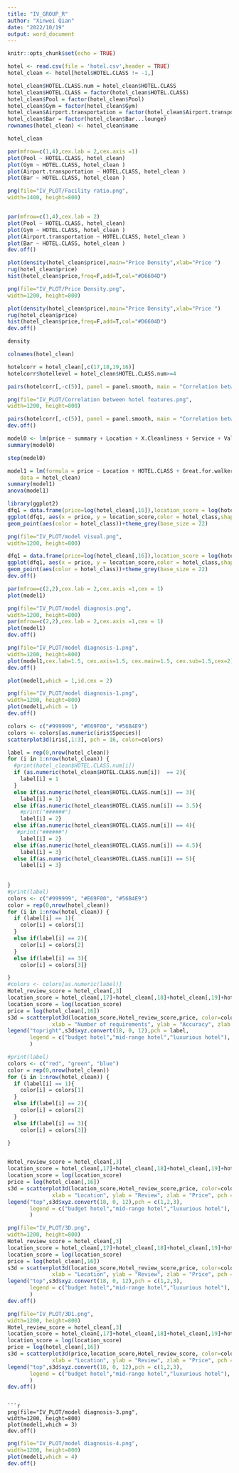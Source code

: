 ```yaml
---
title: "IV_GROUP_R"
author: "Xinwei Qian"
date: "2022/10/19"
output: word_document
---
```


```r
knitr::opts_chunk$set(echo = TRUE)
```


```r
hotel <- read.csv(file = 'hotel.csv',header = TRUE)
hotel_clean <- hotel[hotel$HOTEL.CLASS != -1,]
```


```r
hotel_clean$HOTEL.CLASS.num = hotel_clean$HOTEL.CLASS
hotel_clean$HOTEL.CLASS = factor(hotel_clean$HOTEL.CLASS)
hotel_clean$Pool = factor(hotel_clean$Pool)
hotel_clean$Gym = factor(hotel_clean$Gym)
hotel_clean$Airport.transportation = factor(hotel_clean$Airport.transportation)
hotel_clean$Bar = factor(hotel_clean$Bar...lounge)
rownames(hotel_clean) <- hotel_clean$name
```


```r
hotel_clean
```


```r
par(mfrow=c(1,4),cex.lab = 2,cex.axis =1) 
plot(Pool ~ HOTEL.CLASS, hotel_clean)
plot(Gym ~ HOTEL.CLASS, hotel_clean )
plot(Airport.transportation ~ HOTEL.CLASS, hotel_clean )
plot(Bar ~ HOTEL.CLASS, hotel_clean )
```

```r
png(file="IV_PLOT/Facility ratio.png",
width=1400, height=800)


par(mfrow=c(1,4),cex.lab = 2) 
plot(Pool ~ HOTEL.CLASS, hotel_clean)
plot(Gym ~ HOTEL.CLASS, hotel_clean )
plot(Airport.transportation ~ HOTEL.CLASS, hotel_clean )
plot(Bar ~ HOTEL.CLASS, hotel_clean )
dev.off()
```
```r
plot(density(hotel_clean$price),main="Price Density",xlab="Price ")
rug(hotel_clean$price)
hist(hotel_clean$price,freq=F,add=T,col="#D6604D")
```
```r
png(file="IV_PLOT/Price Density.png",
width=1200, height=800)

plot(density(hotel_clean$price),main="Price Density",xlab="Price ")
rug(hotel_clean$price)
hist(hotel_clean$price,freq=F,add=T,col="#D6604D")
dev.off()
```


```r
density
```

```r
colnames(hotel_clean)
```

```r
hotelcorr = hotel_clean[,c(17,18,19,16)]
hotelcorr$hotellevel = hotel_clean$HOTEL.CLASS.num>=4
```

```r
pairs(hotelcorr[,-c(5)], panel = panel.smooth, main = "Correlation between hotel features", col = hotel_clean$HOTEL.CLASS.num)
```
```r
png(file="IV_PLOT/Correlation between hotel features.png",
width=1200, height=800)

pairs(hotelcorr[,-c(5)], panel = panel.smooth, main = "Correlation between hotel features", col = hotel_clean$HOTEL.CLASS.num)
dev.off()
```


```r
model0 <- lm(price ~ summary + Location + X.Cleanliness + Service + Value + Pool + Bar +Airport.transportation+Gym+HOTEL.CLASS+Great.for.walkers+Nearby.restaurants+Attractions,data =  hotel_clean)
summary(model0)
```
```r
step(model0)
```
```r
model1 = lm(formula = price ~ Location + HOTEL.CLASS + Great.for.walkers, 
    data = hotel_clean)
summary(model1)
anova(model1)
```
```r
library(ggplot2)
dfq1 = data.frame(price=log(hotel_clean[,16]),location_score = log(hotel_clean[,17]+hotel_clean[,18]+hotel_clean[,19]+hotel_clean[,4]*5),hotel_class = factor(hotel_clean[,12]))
ggplot(dfq1, aes(x = price, y = location_score,color = hotel_class,shape=hotel_class,size = 2)) + 
geom_point(aes(color = hotel_class))+theme_grey(base_size = 22)
```
```r
png(file="IV_PLOT/model visual.png",
width=1200, height=800)

dfq1 = data.frame(price=log(hotel_clean[,16]),location_score = log(hotel_clean[,17]+hotel_clean[,18]+hotel_clean[,19]+hotel_clean[,4]*20),hotel_class = factor(hotel_clean[,12]))
ggplot(dfq1, aes(x = price, y = location_score,color = hotel_class,shape=hotel_class,size = 2)) + 
geom_point(aes(color = hotel_class))+theme_grey(base_size = 22)
dev.off()
```


```r
par(mfrow=c(2,2),cex.lab = 2,cex.axis =1,cex = 1) 
plot(model1)

```


```r
png(file="IV_PLOT/model diagnosis.png",
width=1200, height=800)
par(mfrow=c(2,2),cex.lab = 2,cex.axis =1,cex = 1) 
plot(model1)
dev.off()

```

```r
png(file="IV_PLOT/model diagnosis-1.png",
width=1200, height=800)
plot(model1,cex.lab=1.5, cex.axis=1.5, cex.main=1.5, cex.sub=1.5,cex=2)
dev.off()
```

```r

plot(model1,which = 1,id.cex = 2)
```
```r
png(file="IV_PLOT/model diagnosis-1.png",
width=1200, height=800)
plot(model1,which = 1)
dev.off()
```

```r
colors <- c("#999999", "#E69F00", "#56B4E9")
colors <- colors[as.numeric(iris$Species)]
scatterplot3d(iris[,1:3], pch = 16, color=colors)
```


```r
label = rep(0,nrow(hotel_clean))
for (i in 1:nrow(hotel_clean)) {
  #print(hotel_clean$HOTEL.CLASS.num[i])
  if (as.numeric(hotel_clean$HOTEL.CLASS.num[i])  == 2){
    label[i] = 1
  }
  else if(as.numeric(hotel_clean$HOTEL.CLASS.num[i]) == 3){
    label[i] = 1}
  else if(as.numeric(hotel_clean$HOTEL.CLASS.num[i]) == 3.5){
    #print("######")
    label[i] = 2}
  else if(as.numeric(hotel_clean$HOTEL.CLASS.num[i]) == 4){
   #print("######")
    label[i] = 2}
  else if(as.numeric(hotel_clean$HOTEL.CLASS.num[i]) == 4.5){
    label[i] = 3}
  else if(as.numeric(hotel_clean$HOTEL.CLASS.num[i]) == 5){
    label[i] = 3}
  
  
}
#print(label)
colors <- c("#999999", "#E69F00", "#56B4E9")
color = rep(0,nrow(hotel_clean))
for (i in 1:nrow(hotel_clean)) {
  if (label[i] == 1){
    color[i] = colors[1]
  }
  else if(label[i] == 2){
    color[i] = colors[2]
  }
  else if(label[i] == 3){
    color[i] = colors[3]}

}
#colors <- colors[as.numeric(label)]
Hotel_review_score = hotel_clean[,3]
location_score = hotel_clean[,17]+hotel_clean[,18]+hotel_clean[,19]+hotel_clean[,4]*10
location_score = log(location_score)
price = log(hotel_clean[,16])
s3d = scatterplot3d(location_score,Hotel_review_score,price, color=color,main = "3D Plot - Requirements, Accuracy & Time",
              xlab = "Number of requirements", ylab = "Accuracy", zlab = "Time", pch = label, angle = 45)
legend("topright",s3d$xyz.convert(18, 0, 12),pch = label,
       legend = c("budget hotel","mid-range hotel","luxurious hotel"), cex = 1.1,yjust=0
       )
```
```r
#print(label)
colors <- c("red", "green", "blue")
color = rep(0,nrow(hotel_clean))
for (i in 1:nrow(hotel_clean)) {
  if (label[i] == 1){
    color[i] = colors[1]
  }
  else if(label[i] == 2){
    color[i] = colors[2]
  }
  else if(label[i] == 3){
    color[i] = colors[3]}

}


Hotel_review_score = hotel_clean[,3]
location_score = hotel_clean[,17]+hotel_clean[,18]+hotel_clean[,19]+hotel_clean[,4]*10
location_score = log(location_score)
price = log(hotel_clean[,16])
s3d = scatterplot3d(location_score,Hotel_review_score,price, color=color,
              xlab = "Location", ylab = "Review", zlab = "Price", pch = label, angle = 45,type="h")
legend("top",s3d$xyz.convert(18, 0, 12),pch = c(1,2,3), 
       legend = c("budget hotel","mid-range hotel","luxurious hotel"), cex = 1.1,yjust=0
       )
```

```r
png(file="IV_PLOT/3D.png",
width=1200, height=800)
Hotel_review_score = hotel_clean[,3]
location_score = hotel_clean[,17]+hotel_clean[,18]+hotel_clean[,19]+hotel_clean[,4]*10
location_score = log(location_score)
price = log(hotel_clean[,16])
s3d = scatterplot3d(location_score,Hotel_review_score,price, color=color,
              xlab = "Location", ylab = "Review", zlab = "Price", pch = label, angle = 45,type="h",cex.symbols=2,cex.lab =2)
legend("top",s3d$xyz.convert(18, 0, 12),pch = c(1,2,3), 
       legend = c("budget hotel","mid-range hotel","luxurious hotel"), cex = 1.1,yjust=0
       )
dev.off()
```

```r
png(file="IV_PLOT/3D1.png",
width=1200, height=800)
Hotel_review_score = hotel_clean[,3]
location_score = hotel_clean[,17]+hotel_clean[,18]+hotel_clean[,19]+hotel_clean[,4]*10
location_score = log(location_score)
price = log(hotel_clean[,16])
s3d = scatterplot3d(price,location_score,Hotel_review_score, color=color,
              xlab = "Location", ylab = "Review", zlab = "Price", pch = label, angle = 45,type="h",size = 2)
legend("top",s3d$xyz.convert(18, 0, 12),pch = c(1,2,3), 
       legend = c("budget hotel","mid-range hotel","luxurious hotel"), cex = 1.1,yjust=0
       )
dev.off()
```
```

```r
png(file="IV_PLOT/model diagnosis-3.png",
width=1200, height=800)
plot(model1,which = 3)
dev.off()
```

```r
png(file="IV_PLOT/model diagnosis-4.png",
width=1200, height=800)
plot(model1,which = 4)
dev.off()
```

